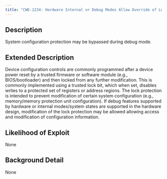 ```yaml
---
title: "CWE-1234: Hardware Internal or Debug Modes Allow Override of Locks"
---
```


## Description
System configuration protection may be bypassed during debug mode.

## Extended Description

Device configuration controls are commonly programmed after a device power reset by a trusted firmware or software module (e.g., BIOS/bootloader) and then locked from any further modification. This is commonly implemented using a trusted lock bit, which when set, disables writes to a protected set of registers or address regions. The lock protection is intended to prevent modification of certain system configuration (e.g., memory/memory protection unit configuration). If debug features supported by hardware or internal modes/system states are supported in the hardware design, modification of the lock protection may be allowed allowing access and modification of configuration information.


## Likelihood of Exploit
None

## Background Detail
None
        